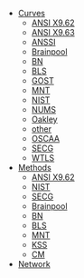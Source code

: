 - [Curves](/)
  - [ANSI X9.62](/x962/)
  - [ANSI X9.63](/x963/)
  - [ANSSI](/anssi/)
  - [Brainpool](/brainpool/)
  - [BN](/bn/)
  - [BLS](/bls/)
  - [GOST](/gost/)
  - [MNT](/mnt/)
  - [NIST](/nist/)
  - [NUMS](/nums/)
  - [Oakley](/oakley/)
  - [other](/other/)
  - [OSCAA](/oscaa/)
  - [SECG](/secg/)
  - [WTLS](/wtls/)
- [Methods](/methods/)
  - [ANSI X9.62](/methods/x962/)
  - [NIST](/methods/nist/)
  - [SECG](/methods/secg/)
  - [Brainpool](/methods/brainpool/)
  - [BN](/methods/bn/)
  - [BLS](/methods/bls/)
  - [MNT](/methods/mnt/)
  - [KSS](/methods/kss/)
  - [CM](/methods/cm/)
- [Network](/network)